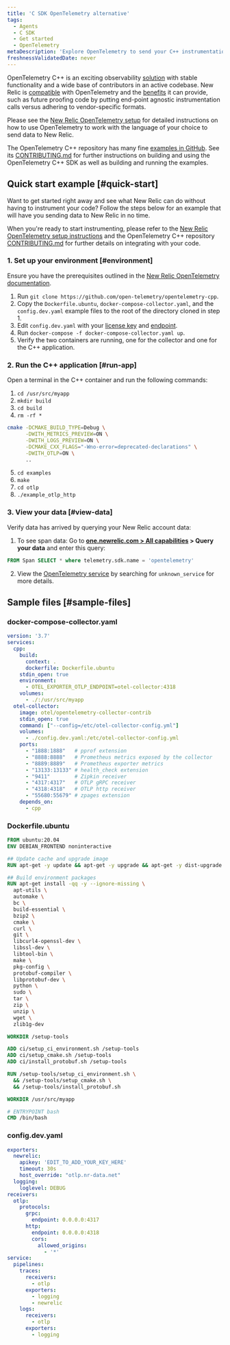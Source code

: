 ```yaml
---
title: 'C SDK OpenTelemetry alternative'
tags:
  - Agents
  - C SDK
  - Get started
  - OpenTelemetry
metaDescription: 'Explore OpenTelemetry to send your C++ instrumentation data to New Relic.'
freshnessValidatedDate: never
---
```


OpenTelemetry C++ is an exciting observability [solution](https://github.com/open-telemetry/opentelemetry-cpp) with stable functionality and a wide base of contributors in an active codebase. New Relic is [compatible](/docs/integrations/open-source-telemetry-integrations/opentelemetry/introduction-opentelemetry-new-relic/) with OpenTelemetry and the [benefits](/docs/more-integrations/open-source-telemetry-integrations/opentelemetry/opentelemetry-introduction/) it can provide, such as future proofing code by putting end-point agnostic instrumentation calls versus adhering to vendor-specific formats.

Please see the [New Relic OpenTelemetry setup](/docs/more-integrations/open-source-telemetry-integrations/opentelemetry/opentelemetry-setup/) for detailed instructions on how to use OpenTelemetry to work with the language of your choice to send data to New Relic.

The OpenTelemetry C++ repository has many fine [examples in GitHub](https://github.com/open-telemetry/opentelemetry-cpp/tree/main/examples). See its [CONTRIBUTING.md](https://github.com/open-telemetry/opentelemetry-cpp/blob/main/CONTRIBUTING.md) for further instructions on building and using the OpenTelemetry C++ SDK as well as building and running the examples.

## Quick start example [#quick-start]

Want to get started right away and see what New Relic can do without having to instrument your code?  Follow the steps below for an example that will have you sending data to New Relic in no time.

When you're ready to start instrumenting, please refer to the [New Relic OpenTelemetry setup instructions](/docs/more-integrations/open-source-telemetry-integrations/opentelemetry/opentelemetry-setup/) and the OpenTelemetry C++ repository [CONTRIBUTING.md](https://github.com/open-telemetry/opentelemetry-cpp/blob/main/CONTRIBUTING.md) for further details on integrating with your code.

### 1. Set up your environment [#environment]

Ensure you have the prerequisites outlined in the [New Relic OpenTelemetry documentation](/docs/more-integrations/open-source-telemetry-integrations/opentelemetry/opentelemetry-setup/#prereqs).

1. Run `git clone https://github.com/open-telemetry/opentelemetry-cpp`.
2. Copy the `Dockerfile.ubuntu`, `docker-compose-collector.yaml`, and the `config.dev.yaml` example files to the root of the directory cloned in step 1.
3. Edit `config.dev.yaml` with your [license key](/docs/apis/intro-apis/new-relic-api-keys/#ingest-license-key) and [endpoint](/docs/more-integrations/open-source-telemetry-integrations/opentelemetry/opentelemetry-setup/#review-settings).
4. Run `docker-compose -f docker-compose-collector.yaml up`.
5. Verify the two containers are running, one for the collector and one for the C++ application.

### 2. Run the C++ application [#run-app]

Open a terminal in the C++ container and run the following commands:

1. `cd /usr/src/myapp`
2. `mkdir build`
3. `cd build`
4. `rm -rf *`

```bash
cmake -DCMAKE_BUILD_TYPE=Debug \
      -DWITH_METRICS_PREVIEW=ON \
      -DWITH_LOGS_PREVIEW=ON \
      -DCMAKE_CXX_FLAGS="-Wno-error=deprecated-declarations" \
      -DWITH_OTLP=ON \
      ..
```
5. `cd examples`
6. `make`
7. `cd otlp`
8. `./example_otlp_http`

### 3. View your data [#view-data]

Verify data has arrived by querying your New Relic account data: 

1. To see span data: Go to <DoNotTranslate>**[one.newrelic.com > All capabilities](https://one.newrelic.com/all-capabilities) > Query your data**</DoNotTranslate> and enter this query:

```sql
FROM Span SELECT * where telemetry.sdk.name = 'opentelemetry'
```

2. View the [OpenTelemetry service](/docs/more-integrations/open-source-telemetry-integrations/opentelemetry/opentelemetry-view-your-data#explorer) by searching for `unknown_service` for more details.

## Sample files [#sample-files]

### docker-compose-collector.yaml

```yaml
version: '3.7'
services:
  cpp:
    build:
      context: .
      dockerfile: Dockerfile.ubuntu
    stdin_open: true
    environment:
      - OTEL_EXPORTER_OTLP_ENDPOINT=otel-collector:4318
    volumes:
      - ./:/usr/src/myapp
  otel-collector:
    image: otel/opentelemetry-collector-contrib
    stdin_open: true
    command: ["--config=/etc/otel-collector-config.yml"]
    volumes:
      - ./config.dev.yaml:/etc/otel-collector-config.yml
    ports:
      - "1888:1888"   # pprof extension
      - "8888:8888"   # Prometheus metrics exposed by the collector
      - "8889:8889"   # Prometheus exporter metrics
      - "13133:13133" # health_check extension
      - "9411"        # Zipkin receiver
      - "4317:4317"   # OTLP gRPC receiver
      - "4318:4318"   # OTLP http receiver
      - "55680:55679" # zpages extension
    depends_on:
      - cpp
```

### Dockerfile.ubuntu

```dockerfile
FROM ubuntu:20.04
ENV DEBIAN_FRONTEND noninteractive

## Update cache and upgrade image
RUN apt-get -y update && apt-get -y upgrade && apt-get -y dist-upgrade

## Build environment packages
RUN apt-get install -qq -y --ignore-missing \
  apt-utils \
  automake \
  bc \
  build-essential \
  bzip2 \
  cmake \
  curl \
  git \
  libcurl4-openssl-dev \
  libssl-dev \
  libtool-bin \
  make \
  pkg-config \
  protobuf-compiler \
  libprotobuf-dev \
  python \
  sudo \
  tar \
  zip \
  unzip \
  wget \
  zlib1g-dev

WORKDIR /setup-tools

ADD ci/setup_ci_environment.sh /setup-tools
ADD ci/setup_cmake.sh /setup-tools
ADD ci/install_protobuf.sh /setup-tools

RUN /setup-tools/setup_ci_environment.sh \
  && /setup-tools/setup_cmake.sh \
  && /setup-tools/install_protobuf.sh

WORKDIR /usr/src/myapp

# ENTRYPOINT bash
CMD /bin/bash
```

### config.dev.yaml

```yaml
exporters:
  newrelic:
    apikey: 'EDIT_TO_ADD_YOUR_KEY_HERE'
    timeout: 30s
    host_override: "otlp.nr-data.net"
  logging:
    loglevel: DEBUG
receivers:
  otlp:
    protocols:
      grpc:
        endpoint: 0.0.0.0:4317
      http:
        endpoint: 0.0.0.0:4318
        cors:
          allowed_origins:
            - '*'
service:
  pipelines:
    traces:
      receivers:
        - otlp
      exporters:
        - logging
        - newrelic
    logs:
      receivers:
        - otlp
      exporters:
        - logging
```
